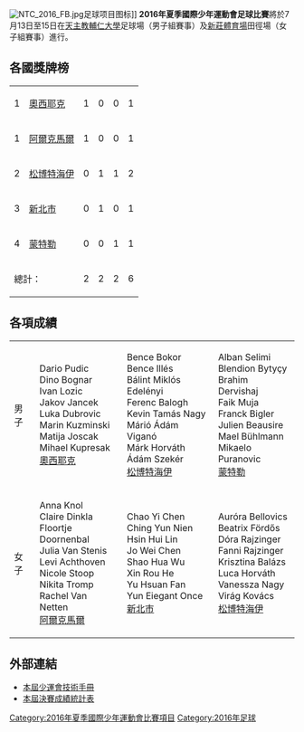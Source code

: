 [[File:NTC_2016_FB.jpg|thumb]]足球项目图标]]
'''2016年夏季國際少年運動會足球比賽'''將於7月13日至15日在[[天主教輔仁大學|天主教輔仁大學]]足球場（男子組賽事）及[[新莊體育場|新莊體育場]]田徑場（女子組賽事）進行。

==各國獎牌榜==
{| {{RankedMedalTable|class=wikitable sortable}}
|-
| 1 ||align=left| {{HRV}}[[奧西耶克|奧西耶克]] || 1 || 0 || 0 || 1
|-
| 1 ||align=left| {{NLD}}[[阿爾克馬爾|阿爾克馬爾]] || 1 || 0 || 0 || 1
|-
| 2 ||align=left| {{HUN}}[[松博特海伊|松博特海伊]] || 0 || 1 || 1 || 2
|-
| 3 ||align=left| {{ROC}}[[新北市|新北市]] || 0 || 1 || 0 || 1
|-
| 4 ||align=left| {{CHE}}[[蒙特勒|蒙特勒]] || 0 || 0 || 1 || 1
|- class="sortbottom"
!colspan=2| 總計： || 2 || 2 || 2 || 6
|}

==各項成績==
{| {{MedalistTable|type=項目|style=font-size:small;}}
|-
| 男子
| Dario Pudic<br>Dino Bognar<br>Ivan Lozic<br>Jakov Jancek<br>Luka Dubrovic<br>Marin Kuzminski<br>Matija Joscak<br>Mihael Kupresak<br>{{HRV}}[[奧西耶克|奧西耶克]]
| Bence Bokor<br>Bence Illés<br>Bálint Miklós Edelényi<br>Ferenc Balogh<br>Kevin Tamás Nagy<br>Márió Ádám Viganó<br>Márk Horváth<br>Ádám Szekér<br>{{HUN}}[[松博特海伊|松博特海伊]]
| Alban Selimi<br>Blendion Bytyçy<br>Brahim Dervishaj<br>Faik Muja<br>Franck Bigler<br>Julien Beausire<br>Mael Bühlmann<br>Mikaelo Puranovic<br>{{CHE}}[[蒙特勒|蒙特勒]]
|-
| 女子
| Anna Knol<br>Claire Dinkla<br>Floortje Doornenbal<br>Julia Van Stenis<br>Levi Achthoven<br>Nicole Stoop<br>Nikita Tromp<br>Rachel Van Netten<br>{{NLD}}[[阿爾克馬爾|阿爾克馬爾]]
| Chao Yi Chen<br>Ching Yun Nien<br>Hsin Hui Lin<br>Jo Wei Chen<br>Shao Hua Wu<br>Xin Rou He<br>Yu Hsuan Fan<br>Yun Eiegant Once<br>{{ROC}}[[新北市|新北市]]
| Auróra Bellovics<br>Beatrix Fördős<br>Dóra Rajzinger<br>Fanni Rajzinger<br>Krisztina Balázs<br>Luca Horváth<br>Vanessza Nagy<br>Virág Kovács<br>{{HUN}}[[松博特海伊|松博特海伊]]
|}

==外部連結==
* [http://www.icg-newtaipeicity2016.com/icg2016_technical_handbook(ch).pdf 本屆少運會技術手冊]{{Wayback|url=http://www.icg-newtaipeicity2016.com/icg2016_technical_handbook(ch).pdf |date=20160706002639 }}
* [https://web.archive.org/web/20160818150752/http://125.227.187.175/score2016g/zreport.aspx 本屆決賽成績統計表]
{{模板:2016年夏季國際少年運動會比賽項目}}

[[Category:2016年夏季國際少年運動會比賽項目|Category:2016年夏季國際少年運動會比賽項目]]
[[Category:2016年足球|Category:2016年足球]]